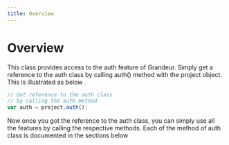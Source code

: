 ```yaml
---
title: Overview 
---
```


# Overview 

This class provides access to the auth feature of Grandeur. Simply get a reference to the auth class by calling auth() method with the project object. This is illustrated as below

```js
// Get reference to the auth class
// by calling the auth method
var auth = project.auth();
```

Now once you got the reference to the auth class, you can simply use all the features by calling the respective methods. Each of the method of auth class is documented in the sections below

